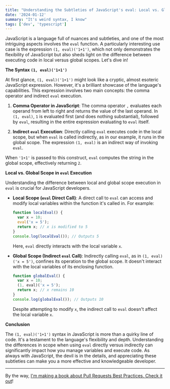 ```yaml
---
title: "Understanding the Subtleties of JavaScript's eval: Local vs. Global Execution"
date: '2024-01-12'
summary: "It's weird syntax, I know"
tags: ['dev', 'typescript']
---
```


JavaScript is a language full of nuances and subtleties, and one of the most intriguing aspects involves the `eval` function. A particularly interesting use case is the expression `(1, eval)('1+1')`, which not only demonstrates the flexibility of JavaScript but also sheds light on the difference between executing code in local versus global scopes. Let's dive in!

**The Syntax `(1, eval)('1+1')`**

At first glance, `(1, eval)('1+1')` might look like a cryptic, almost esoteric JavaScript expression. However, it's a brilliant showcase of the language's capabilities. This expression involves two main concepts: the comma operator and indirect `eval` execution.

1. **Comma Operator in JavaScript**: The comma operator `,` evaluates each operand from left to right and returns the value of the last operand. In `(1, eval)`, `1` is evaluated first (and does nothing substantial), followed by `eval`, resulting in the entire expression evaluating to `eval` itself.

2. **Indirect `eval` Execution**: Directly calling `eval` executes code in the local scope, but when `eval` is called indirectly, as in our example, it runs in the global scope. The expression `(1, eval)` is an indirect way of invoking `eval`.

When `'1+1'` is passed to this construct, `eval` computes the string in the global scope, effectively returning `2`.

**Local vs. Global Scope in `eval` Execution**

Understanding the difference between local and global scope execution in `eval` is crucial for JavaScript developers.

- **Local Scope (`eval` Direct Call)**: A direct call to `eval` can access and modify local variables within the function it's called in. For example:

   ```javascript
   function localEval() {
     var x = 10;
     eval('x = 5');
     return x; // x is modified to 5
   }
   console.log(localEval()); // Outputs 5
   ```

   Here, `eval` directly interacts with the local variable `x`.

- **Global Scope (Indirect `eval` Call)**: Indirectly calling `eval`, as in `(1, eval)('x = 5')`, confines its operation to the global scope. It doesn't interact with the local variables of its enclosing function.

   ```javascript
   function globalEval() {
     var x = 10;
     (1, eval)('x = 5');
     return x; // x remains 10
   }
   console.log(globalEval()); // Outputs 10
   ```

   Despite attempting to modify `x`, the indirect call to `eval` doesn't affect the local variable `x`.

**Conclusion**

The `(1, eval)('1+1')` syntax in JavaScript is more than a quirky line of code. It's a testament to the language's flexibility and depth. Understanding the differences in scope when using `eval` directly versus indirectly can significantly impact how you manage variables and execute code. As always with JavaScript, the devil is in the details, and appreciating these subtleties can make you a more effective and knowledgeable developer.

---

By the way, [I'm making a book about Pull Requests Best Practices. Check it out](https://pr.nico.fyi)!
